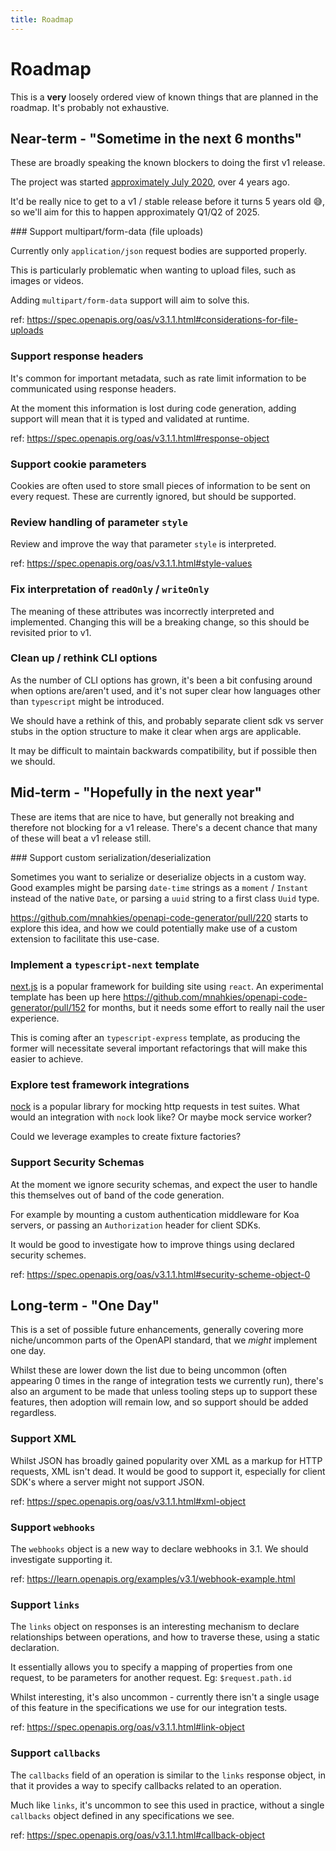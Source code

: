 ```yaml
---
title: Roadmap
---
```



# Roadmap
This is a **very** loosely ordered view of known things that are planned in the roadmap. It's probably not exhaustive.

## Near-term - "Sometime in the next 6 months"
These are broadly speaking the known blockers to doing the first v1 release.

<Callout emoji="💡">

  The project was started [approximately July
  2020](https://github.com/mnahkies/openapi-code-generator/commit/643a06835bfb6e462fdeb31f5432cac5ef8ef7f5), over 4
  years ago.

  It'd be really nice to get to a v1 / stable release before it turns 5 years old 😅, so we'll aim for this to happen
  approximately Q1/Q2 of 2025.

</Callout>

<Steps>
  ### Support multipart/form-data (file uploads)

  Currently only `application/json` request bodies are supported properly.

  This is particularly problematic when wanting to upload files, such as images
  or videos.

  Adding `multipart/form-data` support will aim to solve this.

  ref: https://spec.openapis.org/oas/v3.1.1.html#considerations-for-file-uploads

  ### Support response headers

  It's common for important metadata, such as rate limit information to be
  communicated using response headers.

  At the moment this information is lost during code generation, adding support
  will mean that it is typed and validated at runtime.

  ref: https://spec.openapis.org/oas/v3.1.1.html#response-object

  ### Support cookie parameters

  Cookies are often used to store small pieces of information to be sent on every
  request. These are currently ignored, but should be supported.

  ### Review handling of parameter `style`

  Review and improve the way that parameter `style` is interpreted.

  ref: https://spec.openapis.org/oas/v3.1.1.html#style-values

  ### Fix interpretation of `readOnly` / `writeOnly`

  The meaning of these attributes was incorrectly interpreted and implemented. Changing this will
  be a breaking change, so this should be revisited prior to v1.

  ### Clean up / rethink CLI options

  As the number of CLI options has grown, it's been a bit confusing around when options are/aren't
  used, and it's not super clear how languages other than `typescript` might be introduced.

  We should have a rethink of this, and probably separate client sdk vs server stubs in the option
  structure to make it clear when args are applicable.

  It may be difficult to maintain backwards compatibility, but if possible then we should.

</Steps>

## Mid-term - "Hopefully in the next year"
These are items that are nice to have, but generally not breaking and therefore not blocking for a v1
release. There's a decent chance that many of these will beat a v1 release still.

<Steps>
  ### Support custom serialization/deserialization

  Sometimes you want to serialize or deserialize objects in a custom way. Good examples
  might be parsing `date-time` strings as a `moment` / `Instant` instead of the native `Date`,
  or parsing a `uuid` string to a first class `Uuid` type.

  https://github.com/mnahkies/openapi-code-generator/pull/220 starts to explore this idea,
  and how we could potentially make use of a custom extension to facilitate this use-case.

  ### Implement a `typescript-next` template

  [next.js](https://nextjs.org/) is a popular framework for building site using `react`.
  An experimental template has been up here https://github.com/mnahkies/openapi-code-generator/pull/152
  for months, but it needs some effort to really nail the user experience.

  This is coming after an `typescript-express` template, as producing the former will
  necessitate several important refactorings that will make this easier to achieve.

  ### Explore test framework integrations

  [nock](https://www.npmjs.com/package/nock) is a popular library for mocking http requests
  in test suites. What would an integration with `nock` look like? Or maybe mock service worker?

  Could we leverage examples to create fixture factories?

  ### Support Security Schemas

  At the moment we ignore security schemas, and expect the user to handle this themselves
  out of band of the code generation.

  For example by mounting a custom authentication middleware for Koa servers, or passing
  an `Authorization` header for client SDKs.

  It would be good to investigate how to improve things using declared security schemes.

  ref: https://spec.openapis.org/oas/v3.1.1.html#security-scheme-object-0

</Steps>

## Long-term - "One Day"
This is a set of possible future enhancements, generally covering more niche/uncommon parts
of the OpenAPI standard, that we _might_ implement one day.

Whilst these are lower down the list due to being uncommon (often appearing 0 times in the range of
integration tests we currently run), there's also an argument to be made that unless tooling steps up
to support these features, then adoption will remain low, and so support should be added regardless.

<Steps>

  ### Support XML

  Whilst JSON has broadly gained popularity over XML as a markup for HTTP requests,
  XML isn't dead. It would be good to support it, especially for client SDK's where
  a server might not support JSON.

  ref: https://spec.openapis.org/oas/v3.1.1.html#xml-object

  ### Support `webhooks`
  The `webhooks` object is a new way to declare webhooks in 3.1. We should investigate
  supporting it.

  ref: https://learn.openapis.org/examples/v3.1/webhook-example.html

  ### Support `links`

  The `links` object on responses is an interesting mechanism to declare relationships
  between operations, and how to traverse these, using a static declaration.

  It essentially allows you to specify a mapping of properties from one request, to be
  parameters for another request. Eg: `$request.path.id`

  Whilst interesting, it's also uncommon - currently there isn't a single usage of this
  feature in the specifications we use for our integration tests.

  ref: https://spec.openapis.org/oas/v3.1.1.html#link-object

  ### Support `callbacks`

  The `callbacks` field of an operation is similar to the `links` response object, in that
  it provides a way to specify callbacks related to an operation.

  Much like `links`, it's uncommon to see this used in practice, without a single `callbacks`
  object defined in any specifications we see.

  ref: https://spec.openapis.org/oas/v3.1.1.html#callback-object
</Steps>
